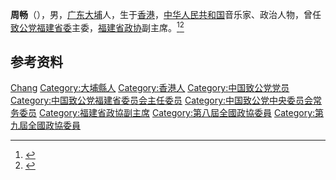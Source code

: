 '''周畅'''（{{bd|1931年|10月|2018年|7月27日|catIdx=Chow}}），男，[[广东|广东]][[大埔县|大埔]]人，生于[[香港|香港]]，[[中华人民共和国|中华人民共和国]]音乐家、政治人物，曾任[[致公党福建省委|致公党福建省委]]主委，[[福建省政协|福建省政协]]副主席。<ref>{{Cite book|title=中华人民共和国职官志|author=何虎生, 李耀东, 向常福主编|publisher=中国社会出版社|year=2003|isbn=9787800883934|location=北京|pages=}}</ref><ref>{{Cite web|title=福建省政协原副主席、致公党福建省委原主委周畅逝世|url=https://www.thepaper.cn/newsDetail_forward_2319180|accessdate=2020-09-25|work=澎湃新闻}}</ref>

== 参考资料 ==
{{reflist}}

{{中国人物小作品}}
{{中国致公党第十一届中央委员会}}

{{Authority control}}
{{DEFAULTSORT:Zhou周}}
[[Category:周姓|Chang]]
[[Category:大埔縣人|Category:大埔縣人]]
[[Category:香港人|Category:香港人]]
[[Category:中国致公党党员|Category:中国致公党党员]]
[[Category:中国致公党福建省委员会主任委员|Category:中国致公党福建省委员会主任委员]]
[[Category:中国致公党中央委员会常务委员|Category:中国致公党中央委员会常务委员]]
[[Category:福建省政協副主席|Category:福建省政協副主席]]
[[Category:第八屆全國政協委員|Category:第八屆全國政協委員]]
[[Category:第九屆全國政協委員|Category:第九屆全國政協委員]]